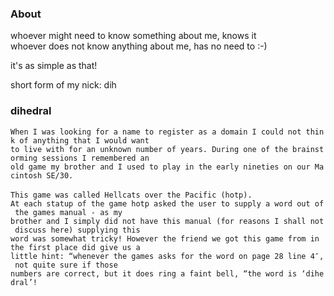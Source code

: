 ===About===
whoever might need to know something about me, knows it<br>
whoever does not know anything about me, has no need to :-)

it's as simple as that!

short form of my nick: dih

===dihedral===
 When I was looking for a name to register as a domain I could not think of anything that I would want
 to live with for an unknown number of years. During one of the brainstorming sessions I remembered an 
 old game my brother and I used to play in the early nineties on our Macintosh SE/30.
 
 This game was called Hellcats over the Pacific (hotp).
 At each statup of the game hotp asked the user to supply a word out of the games manual - as my 
 brother and I simply did not have this manual (for reasons I shall not discuss here) supplying this 
 word was somewhat tricky! However the friend we got this game from in the first place did give us a 
 little hint: “whenever the games asks for the word on page 28 line 4″, not quite sure if those
 numbers are correct, but it does ring a faint bell, “the word is ‘dihedral’!
